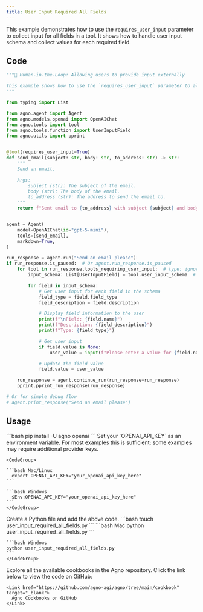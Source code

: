 ```yaml
---
title: User Input Required All Fields
---
```


This example demonstrates how to use the `requires_user_input` parameter to collect input for all fields in a tool. It shows how to handle user input schema and collect values for each required field.

## Code

```python user_input_required_all_fields.py
"""🤝 Human-in-the-Loop: Allowing users to provide input externally

This example shows how to use the `requires_user_input` parameter to allow users to provide input externally.
"""

from typing import List

from agno.agent import Agent
from agno.models.openai import OpenAIChat
from agno.tools import tool
from agno.tools.function import UserInputField
from agno.utils import pprint


@tool(requires_user_input=True)
def send_email(subject: str, body: str, to_address: str) -> str:
    """
    Send an email.

    Args:
        subject (str): The subject of the email.
        body (str): The body of the email.
        to_address (str): The address to send the email to.
    """
    return f"Sent email to {to_address} with subject {subject} and body {body}"


agent = Agent(
    model=OpenAIChat(id="gpt-5-mini"),
    tools=[send_email],
    markdown=True,
)

run_response = agent.run("Send an email please")
if run_response.is_paused:  # Or agent.run_response.is_paused
    for tool in run_response.tools_requiring_user_input:  # type: ignore
        input_schema: List[UserInputField] = tool.user_input_schema  # type: ignore

        for field in input_schema:
            # Get user input for each field in the schema
            field_type = field.field_type
            field_description = field.description

            # Display field information to the user
            print(f"\nField: {field.name}")
            print(f"Description: {field_description}")
            print(f"Type: {field_type}")

            # Get user input
            if field.value is None:
                user_value = input(f"Please enter a value for {field.name}: ")

            # Update the field value
            field.value = user_value

    run_response = agent.continue_run(run_response=run_response)
    pprint.pprint_run_response(run_response)

# Or for simple debug flow
# agent.print_response("Send an email please")
```

## Usage

<Steps>
  <Snippet file="create-venv-step.mdx" />

  <Step title="Install libraries">
    ```bash
    pip install -U agno openai
    ```
  </Step>

  <Step title="Export your OpenAI API key">
    Set your `OPENAI_API_KEY` as an environment variable. For most examples this is sufficient; some examples may require additional provider keys.

    <CodeGroup>

    ```bash Mac/Linux
      export OPENAI_API_KEY="your_openai_api_key_here"
    ```

    ```bash Windows
      $Env:OPENAI_API_KEY="your_openai_api_key_here"
    ```
    </CodeGroup> 
  </Step>

  <Step title="Create a Python file">
    Create a Python file and add the above code.
    ```bash
    touch user_input_required_all_fields.py
    ```
  </Step>

  <Step title="Run Agent">
    <CodeGroup>
    ```bash Mac
    python user_input_required_all_fields.py
    ```
    
    ```bash Windows  
    python user_input_required_all_fields.py
    ```
    </CodeGroup>
  </Step>

  <Step title="Find All Cookbooks">
    Explore all the available cookbooks in the Agno repository. Click the link below to view the code on GitHub:

    <Link href="https://github.com/agno-agi/agno/tree/main/cookbook" target="_blank">
      Agno Cookbooks on GitHub
    </Link>
  </Step>
</Steps>